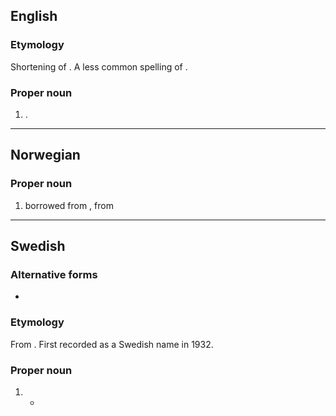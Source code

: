 ==English==

===Etymology===
Shortening of {{suffix|en|Ronald|-y}}. A less common spelling of {{m|en|Ronnie}}.

===Proper noun===
{{en-proper noun}}

# {{given name|en|male|dim=Ronald}}.

----

==Norwegian==

===Proper noun===
{{head|no|proper noun}}

# {{given name|no|male}} borrowed from {{der|no|en|Ronny}}, from {{m|en|Ronald}}

----

==Swedish==

===Alternative forms===
* {{l|sv|Ronnie}}

===Etymology===
From {{der|sv|en|Ronny}}. First recorded as a Swedish name in 1932.

===Proper noun===
{{sv-proper noun|c}}

# {{given name|sv|male}}
#* {{quote-book|sv|year=2010|author=Susanna Alakoski|title=Håpas du trifs bra i fengelset|publisher=Bonniers|isbn=9789100124359|page=117
|passage=Samipojkar skulle bli ''jobbare'', det var ett bra yrke för sådana som hette Conny och Sonny också. [ - - - ] Och på hjälputbildningar runt om i landet skojlärde vi oss Y-barnsregeln. Varning för alla namn som slutar på Y!: '''Ronny''', Tommy, Billy, Tony, Eddy, Lenny, Jimmy, Benny, Jerry, Freddy.
|t=Så skojades det. Menades det, kanske.}}